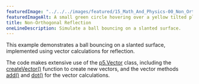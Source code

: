 ```yaml
---
featuredImage: "../../../images/featured/15_Math_And_Physics-00_Non_Orthogonal_Reflection-thumbnail.png"
featuredImageAlt: A small green circle hovering over a yellow tilted plane at the bottom of the canvas.
title: Non-Orthogonal Reflection
oneLineDescription: Simulate a ball bouncing on a slanted surface.
---
```


This example demonstrates a ball bouncing on a slanted
surface, implemented using vector calculations for reflection.

The code makes extensive use of the 
<a href="/reference/p5/p5.Vector/">p5.Vector</a>
class, including the 
<a href="/reference/p5/createVector/">createVector()</a> function to create new vectors,
and the vector methods
<a href="/reference/p5.Vector/add/">add()</a>
and
<a href="/reference/p5.Vector/dot/">dot()</a>
for the vector calculations.